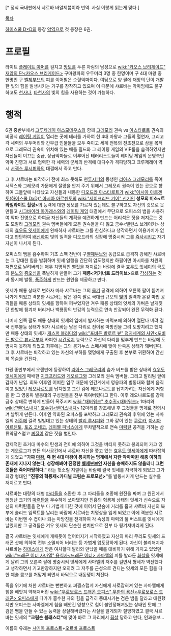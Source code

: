 {{{+1 Shalba Beelzebub / シャルバ・ベルゼブブ}}}[* 정식 국내판에서 샤르바 바알제붑이라 번역. 사실 이렇게 읽는게 맞다.]

[[목차]]

[[하이스쿨 D×D]]의 등장 [[악역]]으로 첫 등장은 6권.

= 프로필 =
라이트 [[플레이트 아머]]를 걸치고 [[망토]]를 두른 차림의 남성으로 [[wiki:"카오스 브리게이드" 재앙의 단<카오스 브리게이드>]] 구마왕파의 우두머리 3명 중 한명이며 구 4대 마왕 중 한명인 구 [[벨제부브]]의 피를 이어받은 순혈악마이다. 여담으로 양 팔에 재앙의 단이 개발한 빛의 힘을 발생시키는 기구를 장착하고 있으며 이 때문에 샤르바는 악마임에도 불구하고도 [[천사]]나, [[타천사]]의 빛의 힘을 사용하는 것이 가능하다. 

= 행적 =
6권 중반부에서 [[크루제레이 아스모데우스]]와 함께 [[그레모리]] 권속 vs [[아스타로트]] 권속의 비공식 [[레이팅 게임]]이 열리는 곳에 테러를 가하여  현 4대 마왕과 그들의 혈연자, 그리고 각 세력의 우두머리와 간부급 인물들을 모두 죽이고 세계 전복의 전초전으로 삼을 목적으로 그레모리 권속이 위치해 있는 배틀 필드와 그 레이팅 게임의 VIP룸을 습격하였지만 자신들이 이끄는 중급, 상급악마들로 이루어진 테러리스트들이 레이팅 게임의 운영측인 악마 진영과 서로 협력한 각 세력의 군세의 반격에 대다수가 격파당하고 크루제레이 역시 [[서젝스 루시퍼]]와의 대결에서 죽고 만다.

그 후 샤르바는 퇴각하기 전에 최소 못해도 현[[루시퍼]]의 동생인 [[리아스 그레모리]]를 죽여 서젝스와 그레모리 가문에게 절망을 안겨 주기 위해서 그레모리 권속이 있는 곳으로 향하여 그들앞에 나타났고 자신들과 내통한 [[디오드라 아스타로트]]가 [[wiki:"아시아 아르젠토(하이스쿨 DxD)" 아시아 아르젠토]]의 [[wiki:"세이크리드 기어" 신기]]인 '''성모의 미소<트와일라이트 힐링>'''의 능력에 대한 정보를 가르쳐 줬는데도 불구하고도 자신의 것으로 못만들고 [[시그바이라 아가레스]]와의 [[레이팅 게임]] 대결에서 무단으로 오피스의 뱀을 사용하여 악마 진영으로 하여금 자신들의 계획을 예견하게 만드는 어리석은 짓을 저지르는 것도 모잘라 [[그레모리]] 권속 멤버들에게 모든 권속들을 다 잃고 금수<밸런스 브레이커> 상태의 [[효우도 잇세이]]에게 완패하자 샤르바는 그를 한심하다고 생각하면서 이용가치가 없다고 판단하여 [[배신]]하여 빛의 일격을 디오드라의 심장에 명중시켜 그를 [[즉사]]시키고 자기 자신이 나서게 된다.

오피스의 뱀을 흡수하여 기초 스펙 전반이 구[[벨제부브]]와 동급으로 급격히 강해진 샤르바는 그 강대한 힘을 발휘하며 잇세 일행을 간단히 압도했지만 하필이면 아시아를 차원의 저편으로 날려버리는 매우 치명적인 [[뻘짓]]을 저지르는 바람에 결국 [[효우도 잇세이]]의 극도의 [[분노]]와 [[증오]]심을 폭발하게 만들어 그가 '''패룡<저거너트 드라이브>'''으로 [[각성]]하는 것과 동시에 발동, [[폭주]]하게 만드는 원인을 제공하고 만다. 

잇세가 패룡 상태로 변하자 마자 샤르바는 그의 [[물기]] 공격에 의하여 오른쪽 팔이 뜯겨져 나가게 되었고 격분한 샤르바는 남은 왼쪽 팔로 극대급 규모의 [[빛]]의 일격과 온갖 마법 공격들을 패룡 상태의 잇세를 향하여 퍼부었지만 겨우 패룡 상태의 잇세의 가벼운 날개짓 단 한방에 튕겨져 버리거나 백룡황의 반감의 능력으로 연속 반감되어 완전 무력화 된다.

나머지 왼쪽 팔도 패룡 상태의 잇세의 입에서 발사하는 마력포에 의하여 절단나 버려 결국 전투불능 상태가 되자 샤르바는 남은 다리로 전이용 마방진을 그려 도망치려고 했지만 패룡 상태의 잇세가 [[개스퍼 블러디]]의 [[wiki:"포비든 발로르 뷰" 정지세계의 사안<포비든 발로르 뷰>]]로부터 카피한 [[시간정지]] 능력으로 자신의 다리를 멈추게 만드는 바람에 도망치지 못하게 되었고 최후에는 그의 롱기누스 스매셔에 맞아 반죽음 상태가 돼버린다. 그 후 샤르바는 퇴각하고 있는 자신의 부하들 몇명에게 구출된 후 본부로 귀환하여 간신히 목숨을 건진다.
 
11권 종반부에서 오랜만에 등장하여 [[리아스 그레모리]]의 슴가 버프를 받은 상태의 [[효우도 잇세이]]에게 패배한 [[지크프리드]]와 [[게오르그]]와 그레모리 권속 멤버들, 그리고 발리팀 앞에 갑자기 난입. 회복 이후엔 어떠한 임무 때문에 인간계에서 영웅파의 별동대와 함께 움직이고 있었던 [[레오나르도]]를 납치했고 그런 김에 레오나르도를 납치가려는 자신에게 저항을 한 그 영웅파 별동대의 구성원들을 전부 죽여버렸다고 한다. 이후 레오나르도를 강제 금수 상태로 변하게 만들어 폭주시켜 [[wiki:"재버워크" 초수귀<재버워크>]] 1마리와 [[wiki:"밴더스내치" 호수귀<밴더스내치>]] 12마리를 창조해낸 후 그것들을 명계로 전의시켜 날뛰게 만든다. 이후엔 약화된 오피스를 포박하고 그레모리 권속의 후위에 있는 사마엘의 [[저주]]에 걸려 빌빌대고 있는 상태의 [[발리 루시퍼]]와 그와 같이 있는 [[쿠로카]], [[아시아 아르젠토(하이스쿨 D×D)|아시아 아르젠토]], [[토죠 코네코]], [[레이벨 피닉스]]에게 무차별적으로 연속 [[마력탄]] 공격을 가하는 삼류악당스럽고 [[찌질이]] 같은 짓을 벌인다. 

강제적인 초거대 마수의 탄생과 전이에 의하여 그것을 버티지 못하고 붕괴되어 가고 있는 게오르그가 만든 의사공간에서 샤르바 자신을 쫓고 있는 [[효우도 잇세이]]에게 따라잡히게 되었고 '''"가짜 [[마왕]], 즉 현 4대 마왕이 통치하는 명계에서 자란 악마따윈 해충 이하의 존재에 지나지 않는다, 성장해봐야 진정한 [[벨제부브]]인 자신을 숭배하지도 않을테니 그런 것들은 죽어마땅하다." ''' 라는 헛소릴 지껄이는 바람에 결국 잇세를 자극하게 되었고 그가 최강 형태인 '''"진홍의 혁룡제<카디널 크림슨 프로모션>"'''를 발동시키게 만드는 실수를 저지르고 만다.

샤르바는 대량의 대형 [[파리]]들을 소환한 후 그 파리들을 조종해 원진을 짜며 그 원진에서 엄청난 크기의 [[마력탄]]을 무수하게 쏘아댔지만 진홍의 혁룡제 상태의 잇세가 신속으로 자신의 마력탄들을 전부 다 가볍게 피한 것에 이어서 단숨에 거리를 좁혀 샤르바 자신의 복부에 솔리드 임팩트를 날리는 바람에 샤르바는 치명상을 입게 되었고 이에 격분한 샤르바는 이번엔 수 겹이나 되는 마방진을 전개하여 각 속성의 마력의 풀 버스트를 잇세에게 날렸지만 그 공격들은 겨우 잇세의 단순한 펀치만으로 전부 다 튕겨져버리게 된다. 

결국 샤르바는 잇세에게 개패듯이 얻어터지기 시작하였고 자신의 파리 무리도 잇세의 드래곤 샷에 의하여 전부 소멸되어 버리는 등 가볍게 압도당하게 된다. 자신이 불리해지자 샤르바는 [[하데스]]에게 받은 여차할때 발리와 만났을 때를 대비하기 위해 가지고 있었던 [[wiki:"드래곤 이터 사마엘" 용식자<드래곤 이터> 사마엘]]의 피를 발라둔 [[화살]]을 잇세에게 날려 그의 오른쪽 팔에 명중시켜 잇세에게 사마엘의 저주를 걸면서 형세가 역전했다고 생각하면서 기고만장하지만 오히려 그 저주를 근성으로 견디는 잇세의 모든 힘을 다한 체술 콤보를 쳐맞게 되면서 바닥으로 내동댕이 쳐진다.

죽을 위기에 처한 샤르바는 뻔뻔하고 찌찔스럽게 자신에게 사로잡혀져 있는 사마엘에게 힘을 빼앗겨 약해져버린 [[wiki:"우로보로스 드래곤 오피스" 무한의 용신<우로보로스 드래곤> 오피스]]에게 다가가 흡수한 자의 힘을 급격히 증대시키는 검은 뱀을 달라고 애원했지만 오피스는 사마엘에게 힘을 빼앗긴 영향으로 힘이 불안정해져있는 상태인 탓에 그 검은 뱀을 만들 수 있는 능력을 상실해버렸다는 사실을 알게되자 절망하였고 결국 샤르바는 잇세의 '''"크림슨 블래스터"'''에 맞아 바로 그 자리에서 [[끔살]] 당하고 만다, 인과응보...

이름의 유래는 [[샤기아 프로스트]]+[[오르바 프로스트]]
